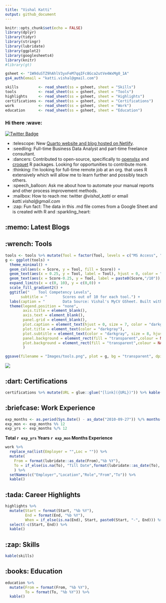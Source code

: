 ```yaml
---
title: "Vishal Katti"
output: github_document
---
```


```r
knitr::opts_chunk$set(echo = FALSE)
library(dplyr)
library(tidyr)
library(stringr)
library(lubridate)
library(ggplot2)
library(googlesheets4)
library(knitr)
#library(gt)
```

```r
gsheet <- "1W9duSTZ9hAhlV3yxFeM7qqIFc8Gca2utVe4WxMg0_1A"
gs4_auth(email = "katti.vishal@gmail.com")

skills         <- read_sheet(ss = gsheet, sheet = "Skills")
tools          <- read_sheet(ss = gsheet, sheet = "Tools")
highlights     <- read_sheet(ss = gsheet, sheet = "Highlights")
certifications <- read_sheet(ss = gsheet, sheet = "Certifications")
work           <- read_sheet(ss = gsheet, sheet = "Work")
education      <- read_sheet(ss = gsheet, sheet = "Education")

```

### Hi there :wave:

[![Twitter Badge](https://img.shields.io/badge/Twitter-Profile-informational?style=flat&logo=twitter&logoColor=white&color=1CA2F1)](https://twitter.com/vishal_katti)

-   :telescope: New [Quarto website and blog hosted on Netlify](https://vishalkatti.com "https://vishalkatti.com").
-   :seedling: Full-time Business Data Analyst and part-time freelance consultant.
-   :dancers: Contributed to open-source, specifically to [openxlsx](https://cran.r-project.org/web/packages/openxlsx/) and [croquet](https://github.com/pcctc/croquet) R packages. Looking for opportunities to contribute more.
-   :thinking: I'm looking for full-time remote job at an org. that uses R extensively which will allow me to learn further and possibly teach others.
-   :speech_balloon: Ask me about how to automate your manual reports and other process improvement methods.
-   :mailbox: How to reach me: twitter *\@vishal_katti* or email *katti.vishal\@gmail.com*
-   :zap: Fun fact: The data in this .md file comes from a Google Sheet and is created with R and :sparkling_heart:

## :memo: Latest Blogs

<!-- BLOG-POST-LIST:START -->

<!-- BLOG-POST-LIST:END -->

## :wrench: Tools

```r
tools <- tools %>% mutate(Tool = factor(Tool, levels = c("MS Access", "Git/Github/Gitlab Version Control","PowerApps/PowerBI","Apache Spark with Databricks","Python for Data Analysis", "MS Word/Powerpoint","SQL", "Advanced Excel + VBA", "R"))) 
g <- ggplot(tools) +
  theme_minimal() +
  geom_col(aes(x = Score, y = Tool, fill = Score)) +
  geom_text(aes(x = 0.25, y = Tool, label = Tool), hjust = 0, color = "white", size = 3) +
  geom_text(aes(x = Score-0.25, y = Tool, label = paste0(Score,"/10")), hjust = 1, color = "white", size = 3) +
  expand_limits(x = c(0, 10), y = c(0,0)) +
  scale_fill_gradient2() +
  ggtitle("    Tool Competency Levels", 
       subtitle = "       Scores out of 10 for each tool.") +
  labs(caption = "        Data Source: Vishal's MyCV GSheet. Built with {ggplot2}") +
  theme(legend.position = "none",
        axis.title = element_blank(),
        axis.text = element_blank(),
        panel.grid = element_blank(),
        plot.caption = element_text(hjust = 0, size = 7, color = "darkgray"),
        plot.title = element_text(color = "darkgray"),
        plot.subtitle = element_text(color = "darkgray", size = 8, hjust = 0),
        panel.background = element_rect(fill = "transparent",colour = NA),
        plot.background = element_rect(fill = "transparent",colour = NA)
        )

ggsave(filename = "Images/tools.png", plot = g, bg = "transparent", dpi = 600, width = 5, height = 3)
```

![](Images/tools.png)

## :dart: Certifications

```r
certifications %>% mutate(URL = glue::glue("[link]({URL})")) %>% kable()
```

## :briefcase: Work Experience

```r
exp_months <- as.period(Sys.Date() - as_date("2010-09-27")) %/% months(1)
exp_mon <- exp_months %% 12
exp_yrs <- exp_months %/% 12
```

**Total `r exp_yrs` Years `r exp_mon` Months Experience**

```r
work %>% 
  replace_na(list(Employer = "",Loc = "")) %>% 
  mutate(
    From = format(lubridate::as_date(From),"%b %Y"),
    To = if_else(is.na(To), "Till Date",format(lubridate::as_date(To), "%b %Y"))
    ) %>% 
  setNames(c("Employer","Location","Role","From","To")) %>% 
  kable()
```

## :tada: Career Highlights

```r
highlights %>% 
  mutate(Start = format(Start, "%b %Y"),
         End = format(End, "%b %Y"),
         When = if_else(is.na(End), Start, paste0(Start, "-", End))) %>% 
  select(-c(Start, End)) %>% 
  kable()
```

## :zap: Skills

```r
kable(skills)
```

## :books: Education

```r
education %>% 
  mutate(From = format(From, "%b %Y"),
         To = format(To, "%b %Y")) %>% 
  kable()
```

